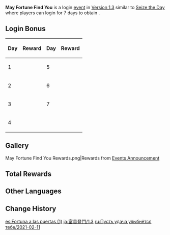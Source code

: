 {{Event
|name              = May Fortune Find You 2021-02-11
|image             = May Fortune Find You.jpg
|type              = Login
|time_known        = yes
|time_start        = 2021-02-11 04:00:00
|time_end          = 2021-02-26 03:59:59
}}
'''May Fortune Find You''' is a login [[event]] in [[Version 1.3]] similar to [[Seize the Day]] where players can login for 7 days to obtain {{Item|Intertwined Fate|30|x=10}}.

==Login Bonus==
{| class="wikitable" style="text-align: center"
!Day!!Reward!!Day!!Reward
|-
|1||{{Card|Intertwined Fate|1|5}}
|5||{{Card|Intertwined Fate|2|5}}
|-
|2||{{Card|Mora|80,000|3}}
|6||{{Card|Hero's Wit|8|4}}
|-
|3||{{Card|Intertwined Fate|2|5}}
|7||{{Card|Intertwined Fate|5|5}}
|-
|4||{{Card|Mystic Enhancement Ore|18|3}}
|colspan=2|
|}

==Gallery==
<gallery>
May Fortune Find You Rewards.png|Rewards from [https://genshin.hoyoverse.com/en/news/detail/8514 Events Announcement]
</gallery>

==Total Rewards==
{{Event Rewards
|Intertwined Fate = 10
|Mora = 80,000
|Hero's Wit = 8
|Mystic Enhancement Ore = 18
|sort = Intertwined Fate,Mora,Hero's Wit,Mystic Enhancement Ore
}}

==Other Languages==
{{Other Languages
|en      = May Fortune Find You
|zhs     = 富贵登门
|zhs_rm  = Fùguì Dēngmén
|zht     = 富貴登門
|zht_rm  = Fùguì Dēngmén
|zh_tl   = Visit of Riches and Honors
|ja      = 富貴登門
|ja_rm   = Fuuki Toumon{{Assumed}}
|ja_tl   = Visit of Riches and Honors{{Sino}}
|ko      = 福길만 걷자
|ko_rm   = Bokgilman Geotja
|ko_tl   = Let's Only Walk On The Fortune Road
|es      = Fortuna a las puertas
|es_tl   = Fortune at the Gates
|fr      = Richesses honorables
|fr_tl   = Honorable Wealth
|ru      = Пусть удача улыбнётся тебе
|ru_tl   = May the Fortune Smile to You
|th      = มงคลบุญบารมี
|th_rm   = 
|th_tl   = 
|vi      = Phú Quý Gõ Cửa
|vi_tl   = Fortune Knocking on the Door
|de      = Möge das Glück dir hold sein
|de_tl   = May Fortune Look Kindly Upon You
|id      = Rezeki Menghampirimu
|id_tl   = Fortune Approach You
|pt      = Que a Fortuna lhe Encontre
|pt_tl   = May the Fortune Find You
|tr      = Bahtın Açık Olsun
|tr_tl   = 
|it      = Che la fortuna sia con te
|it_tl   = 
}}

==Change History==
{{Change History|1.3}}

[[es:Fortuna a las puertas (1)]]
[[ja:富貴登門/1.3]]
[[ru:Пусть удача улыбнётся тебе/2021-02-11]]